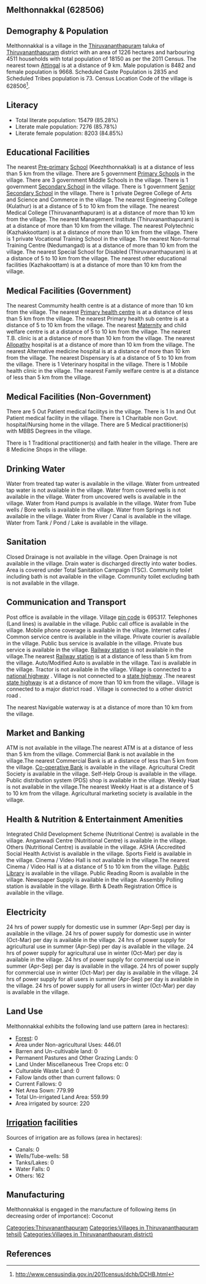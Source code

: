 {{Infobox settlement
| name=Melthonnakkal
| native_name=
| native_name_lang=
| other_name=
| nickname=
| settlement_type=Village
| image_skyline=
| image_alt=
| image_caption=
| pushpin_map=India Kerala
| pushpin_label_position=right
| pushpin_map_alt=
| pushpin_map_caption=Location in Kerala, India
| latd=
| latm=
| lats=
| latNS=
| longd=
| longm=
| longs=
| longEW=
| coordinates_display=inline,title
| subdivision_type=Country
| subdivision_name={{flag|India}}
| subdivision_type1=[[States and territories of India|State]]
| subdivision_name1=Kerala 
| subdivision_type2=[[List of districts of India|District]]
| subdivision_name2=Thiruvananthapuram
| subdivision_type3=Tahsil
| subdivision_name3=Thiruvananthapuram
| website=
| established_title=<!-- Established -->
| established_date=
| founder=
| named_for=
| government_type=
| governing_body=
| unit_pref=Metric=
| area_footnotes=
| area_rank=
| area_total_km2=12.26
| elevation_footnotes=
| elevation_m=
| population_total=18150
| population_as_of=2011
| population_rank=
| population_density_km2=1480
| population_demonym=
| population_footnotes=
| demographics_type1=Languages
| demographics1_title1=Official
| demographics1_info1=[[Malayalam language|Malayalam]]
| timezone1=[[Indian Standard Time|IST]]
| utc_offset1==+5:30
| postal_code_type=[[Postal Index Number|PIN]]
| postal_code=695317
| area_code_type=Telephone code
| area_code=
| registration_plate=
| blank1_name_sec1=Nearest city
| blank1_info_sec1=[[Attingal]]
| blank2_name_sec1=[[Human sex ratio|Sex ratio]]
| blank2_info_sec1=1139 [[male|♂]]/[[female|♀]]
| blank3_name_sec1=Literacy
| blank3_info_sec1=85.28%
| blank1_name_sec2=[[2011 Census of India|2011 census]] code
| blank1_info_sec2=628506
| footnotes=
}}

== Melthonnakkal (628506) ==

== Demography & Population ==

Melthonnakkal is a village in the [[Thiruvananthapuram]] taluka of [[Thiruvananthapuram]] district with an area of 1226 hectares and harbouring 4511 households with total population of 18150 as per the 2011 Census. The nearest town [[Attingal]] is at a distance of 9 km. Male population is 8482 and female population is 9668. Scheduled Caste Population is 2835 and Scheduled Tribes population is 73. Census Location Code of the village is 628506<ref>http://www.censusindia.gov.in/2011census/dchb/DCHB.html</ref>.


== Literacy ==  
* Total literate population: 15479 (85.28%)
* Literate male population: 7276 (85.78%)
* Literate female population: 8203 (84.85%)


== Educational Facilities ==  
The nearest [[Pre-primary]] [[School]] (Keezhthonnakkal) is at a distance of less than 5 km from the village.
There are 5 government [[Primary School]]s in the village.
There are 3 government Middle Schools in the village.
There is 1 government [[Secondary School]] in the village.
There is 1 government [[Senior Secondary School]] in the village.
There is 1 private Degree College of Arts and Science and Commerce in the village.
The nearest Engineering College (Kulathur) is at a distance of 5 to 10 km from the village.
The nearest Medical College (Thiruvananthapuram) is at a distance of more than 10 km from the village.
The nearest Management Institute (Thiruvananthapuram) is at a distance of more than 10 km from the village.
The nearest Polytechnic (Kazhakkoottam) is at a distance of more than 10 km from the village.
There is 1 private Vocational Training School in the village.
The nearest Non-formal Training Centre (Nedumangad) is at a distance of more than 10 km from the village.
The nearest Special School for Disabled (Thiruvananthapuram) is at a distance of 5 to 10 km from the village.
The nearest other educational facilities (Kazhakoottam) is at a distance of more than 10 km from the village.


== Medical Facilities (Government) ==
The nearest Commumity health centre is at a distance of more than 10 km from the village.
The nearest [[Primary health centre]] is at a distance of less than 5 km from the village.
The nearest Primary health sub centre is at a distance of 5 to 10 km from the village.
The nearest [[Maternity]] and child welfare centre is at a distance of 5 to 10 km from the village.
The nearest T.B. clinic is at a distance of more than 10 km from the village.
The nearest [[Allopathy]] hospital is at a distance of more than 10 km from the village.
The nearest Alternative medicine hospital is at a distance of more than 10 km from the village.
The nearest Dispensary is at a distance of 5 to 10 km from the village.
There is 1 Veterinary hospital in the village.
There is 1 Mobile health clinic in the village.
The nearest Family welfare centre is at a distance of less than 5 km from the village.


== Medical Facilities (Non-Government) ==
There are 5 Out Patient medical facilitys in the village.
There is 1 In and Out Patient medical facility in the village.
There is 1 Charitable non Govt. hospital/Nursing home in the village.
There are 5 Medical practitioner(s) with MBBS Degrees in the village.


There is 1 Traditional practitioner(s) and faith healer in the village.
There are 8 Medicine Shops in the village.



== Drinking Water ==
Water from treated tap water is available in the village.
Water from untreated tap water is not available in the village.
Water from covered wells is not available in the village.
Water from uncovered wells is available in the village.
Water from Hand pumps is available in the village.
Water from Tube wells / Bore wells is available in the village.
Water from Springs is not available in the village.
Water from River / Canal is available in the village.
Water from Tank / Pond / Lake is available in the village.


== Sanitation ==
Closed Drainage is not available in the village.
Open Drainage is not available in the village.
Drain water is discharged directly into water bodies.
Area is covered under Total Sanitation Campaign (TSC).
Community toilet including bath is not available in the village.
Community toilet excluding bath is not available in the village.


== Communication and Transport ==
Post office is available in the village.
Village [[pin code]] is 695317.
Telephones (Land lines) is available in the village.
Public call office is available in the village.
Mobile phone coverage is available in the village.
Internet cafes / Common service centre is available in the village.
Private courier is available in the village.
Public bus service is available in the village.
Private bus service is available in the village.
[[Railway station]] is not available in the village.The nearest [[Railway station]] is at a distance of less than 5 km from the village.
Auto/Modified Auto is available in the village.
Taxi is available in the village.
Tractor is not available in the village.
Village is connected to a [[national highway]]  .
Village is not connected to a [[state highway]] .The nearest [[state highway]] is at a distance of more than 10 km from the village..
Village is connected to a major district road    .
Village is connected to a other district road  .



The nearest Navigable waterway is at a distance of more than 10 km from the village.



== Market and Banking ==
ATM is not available in the village.The nearest ATM is at a distance of less than 5 km from the village.
Commercial Bank is not available in the village.The nearest Commercial Bank is at a distance of less than 5 km from the village.
[[Co-operative Bank]] is available in the village.
Agricultural Credit Society is available in the village.
Self-Help Group is available in the village.
Public distribution system (PDS) shop is available in the village.
Weekly Haat is not available in the village.The nearest Weekly Haat is at a distance of 5 to 10 km from the village.
Agricultural marketing society is available in the village.


== Health & Nutrition & Entertainment Amenities ==
Integrated Child Development Scheme (Nutritional Centre) is available in the village.
Anganwadi Centre (Nutritional Centre) is available in the village.
Others (Nutritional Centre) is available in the village.
ASHA (Accredited Social Health Activist is available in the village.
Sports Field is available in the village.
Cinema / Video Hall is not available in the village.The nearest Cinema / Video Hall is at a distance of 5 to 10 km from the village.
[[Public Library]] is available in the village.
Public Reading Room is available in the village.
Newspaper Supply is available in the village.
Assembly Polling station is available in the village.
Birth & Death Registration Office is available in the village.


== Electricity ==
24 hrs of power supply for domestic use in summer (Apr-Sep) per day is available in the village.
24 hrs of power supply for domestic use in winter (Oct-Mar) per day is available in the village.
24 hrs of power supply for agricultural use in summer (Apr-Sep) per day is available in the village.
24 hrs of power supply for agricultural use in winter (Oct-Mar) per day is available in the village.
24 hrs of power supply for commercial use in summer (Apr-Sep) per day is available in the village.
24 hrs of power supply for commercial use in winter (Oct-Mar) per day is available in the village.
24 hrs of power supply for all users in summer (Apr-Sep) per day is available in the village.
24 hrs of power supply for all users in winter (Oct-Mar) per day is available in the village.


== Land Use ==
Melthonnakkal exhibits the following land use pattern (area in hectares):
* [[Forest]]: 0
* Area under Non-agricultural Uses: 446.01
* Barren and Un-cultivable land: 0
* Permanent Pastures and Other Grazing Lands: 0
* Land Under Miscellaneous Tree Crops etc: 0
* Culturable Waste Land: 0
* Fallow lands other than current fallows: 0
* Current Fallows: 0
* Net Area Sown: 779.99
* Total Un-irrigated Land Area: 559.99
* Area irrigated by source: 220


== [[Irrigation]] facilities ==
Sources of irrigation are as follows (area in hectares):
* Canals: 0
* Wells/Tube-wells: 58
* Tanks/Lakes: 0
* Water Falls: 0
* Others: 162


== Manufacturing ==
Melthonnakkal is engaged in the manufacture of following items (in decreasing order of importance): Coconut


[[Categories:Thiruvananthapuram]]
[[Categories:Villages in Thiruvananthapuram tehsil)]]
[[Categories:Villages in Thiruvananthapuram district)]]


== References ==
{{Reflist}}


